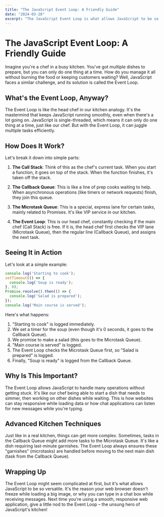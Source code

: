 ```yaml
---
title: "The JavaScript Event Loop: A Friendly Guide"
date: "2024-03-28"
excerpt: "The JavaScript Event Loop is what allows JavaScript to be so versatile. It's the reason your web browser doesn't freeze while loading a big image, or why you can type in a chat box while receiving messages.."
---
```


# The JavaScript Event Loop: A Friendly Guide

Imagine you're a chef in a busy kitchen. You've got multiple dishes to prepare, but you can only do one thing at a time. How do you manage it all without burning the food or keeping customers waiting? Well, JavaScript faces a similar challenge, and its solution is called the Event Loop.

## What's the Event Loop, Anyway?

The Event Loop is like the head chef in our kitchen analogy. It's the mastermind that keeps JavaScript running smoothly, even when there's a lot going on. JavaScript is single-threaded, which means it can only do one thing at a time, just like our chef. But with the Event Loop, it can juggle multiple tasks efficiently.

## How Does It Work?

Let's break it down into simple parts:

1. **The Call Stack**: Think of this as the chef's current task. When you start a function, it goes on top of the stack. When the function finishes, it's taken off the stack.

2. **The Callback Queue**: This is like a line of prep cooks waiting to help. When asynchronous operations (like timers or network requests) finish, they join this queue.

3. **The Microtask Queue**: This is a special, express lane for certain tasks, mainly related to Promises. It's like VIP service in our kitchen.

4. **The Event Loop**: This is our head chef, constantly checking if the main chef (Call Stack) is free. If it is, the head chef first checks the VIP lane (Microtask Queue), then the regular line (Callback Queue), and assigns the next task.

## Seeing It in Action

Let's look at a simple example:

```javascript
console.log('Starting to cook');
setTimeout(() => {
  console.log('Soup is ready');
}, 0);
Promise.resolve().then(() => {
  console.log('Salad is prepared');
});
console.log('Main course is served');
```

Here's what happens:
1. "Starting to cook" is logged immediately.
2. We set a timer for the soup (even though it's 0 seconds, it goes to the Callback Queue).
3. We promise to make a salad (this goes to the Microtask Queue).
4. "Main course is served" is logged.
5. The Event Loop checks the Microtask Queue first, so "Salad is prepared" is logged.
6. Finally, "Soup is ready" is logged from the Callback Queue.

## Why Is This Important?

The Event Loop allows JavaScript to handle many operations without getting stuck. It's like our chef being able to start a dish that needs to simmer, then working on other dishes while waiting. This is how websites can stay responsive while loading data or how chat applications can listen for new messages while you're typing.

## Advanced Kitchen Techniques

Just like in a real kitchen, things can get more complex. Sometimes, tasks in the Callback Queue might add more tasks to the Microtask Queue. It's like a dish requiring last-minute garnishes. The Event Loop always ensures these "garnishes" (microtasks) are handled before moving to the next main dish (task from the Callback Queue).

## Wrapping Up

The Event Loop might seem complicated at first, but it's what allows JavaScript to be so versatile. It's the reason your web browser doesn't freeze while loading a big image, or why you can type in a chat box while receiving messages. Next time you're using a smooth, responsive web application, give a little nod to the Event Loop – the unsung hero of JavaScript's kitchen!